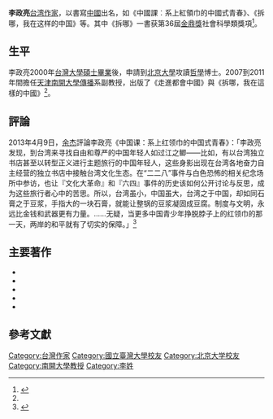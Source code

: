 '''李政亮'''[[台湾|台湾]][[作家|作家]]，以書寫[[中國|中國]]出名，如《中國課︰系上紅領巾的中國式青春》、《拆哪，我在这样的中国》等。其中《拆哪》一書获第36屆[[金鼎獎|金鼎獎]]社會科學類獎項<ref name="want">{{Cite web |url=http://www.want-daily.com/portal.php?mod=view&aid=38204 |title=李政亮：一個中國 Ｎ個世界  以拆哪，我在這樣的中國奪金鼎獎 指大陸值得台灣人深入體會 |access-date=2014-03-23 |archive-date=2014-03-23 |archive-url=https://web.archive.org/web/20140323202021/http://www.want-daily.com/portal.php?mod=view&aid=38204 |dead-url=no }}</ref>。

==生平==
李政亮2000年[[台灣大學|台灣大學]][[碩士|碩士]][[畢業|畢業]]後，申請到[[北京大學|北京大學]]攻讀[[哲學|哲學]]博士。2007到2011年間擔任[[天津|天津]][[南開大學|南開大學]][[傳播|傳播]]系副教授，出版了《走進都會中國》與《拆哪，我在這樣的中國》<ref name="want"/>。

== 評論 ==
2013年4月9日，[[余杰|余杰]]評論李政亮《中国课：系上红领巾的中国式青春》：「李政亮发现，到台湾来寻找自由和尊严的中国年轻人如过江之鲫——比如，有以台湾独立书店甚至以转型正义进行主题旅行的中国年轻人，这些身影出现在台湾各地奋力自主经营的独立书店中接触台湾文化生态。在“二二八”事件与白色恐怖的相关纪念场所中参访，也让『文化大革命』和『六四』事件的历史该如何公开讨论与反思，成为这些旅行者心中的苦思。所以，台湾虽小，中国虽大，台湾之于中国，却如同石膏之于豆浆，手指大的一块石膏，就能让整锅的豆浆凝固成豆腐。制度与文明，永远比金钱和武器更有力量。……无疑，当更多中国青少年挣脱脖子上的红领巾的那一天，两岸的和平就有了切实的保障。」<ref>{{Cite web |url=http://www.rfa.org/mandarin/zhuanlan/wenyitiandi-cite/gt-04092013102955.html |title=钢铁是怎样没炼成的？——李政亮《中国课：系上红领巾的中国式青春》 |author=余杰 |work=[[自由亞洲電台|自由亞洲電台]] |date=2013-04-09 |accessdate=2014-03-23 |archive-url=https://web.archive.org/web/20141006090846/http://www.rfa.org/mandarin/zhuanlan/wenyitiandi-cite/gt-04092013102955.html |archive-date=2014-10-06 |dead-url=yes }}</ref>

==主要著作==
*{{cite book|author=李政亮|title=拆哪，中國的大片時代：大銀幕裡外的中國野心與崛起|url=https://www.books.com.tw/products/0010771580|year=2017|publisher=蔚藍文化|isbn=9789869440370|access-date=2019-02-03|archive-date=2019-09-27|archive-url=https://web.archive.org/web/20190927221057/https://www.books.com.tw/products/0010771580|dead-url=no}}
*{{cite book|author=李政亮|title=拆哪, 我在這樣的中國: 1/3 流行文化的+1/3國族想像的+1/3日常生活的|url=http://www.books.com.tw/products/0010510301|year=2011|publisher=夏日出版社|isbn=978-986-86895-5-8|access-date=2014-01-20|archive-date=2019-07-14|archive-url=https://web.archive.org/web/20190714143336/https://www.books.com.tw/products/0010510301|dead-url=no}}
*{{cite book|author=李政亮|title=走進都會中國: 一個台灣人登陸十年的文化觀察|url=http://www.eslite.com/product.aspx?pgid=1001243261908763|year=2009|publisher=夏日出版社|isbn=9789868557024|access-date=2014-01-20|archive-date=2019-09-28|archive-url=https://web.archive.org/web/20190928053918/http://www.eslite.com/product.aspx?pgid=1001243261908763|dead-url=no}}
*{{cite book|author=李政亮|title=中國課: 繫上紅領巾的中國式青春|url=http://book.douban.com/subject/20449990/|year=2012|publisher=日出出版|isbn=978-986-88805-0-4|access-date=2014-01-20|archive-date=2019-12-05|archive-url=https://web.archive.org/web/20191205105823/https://book.douban.com/subject/20449990/|dead-url=no}}
*{{cite book|author=李政亮|title=太平洋滨阳光下: 世纪末台湾向度的思索|year=1999|publisher=富春文化事业股份有限公司|isbn=978-957-0398-28-1}}

==參考文獻==

<references/>
{{DEFAULTSORT:L}}
[[Category:台灣作家|Category:台灣作家]]
[[Category:國立臺灣大學校友|Category:國立臺灣大學校友]]
[[Category:北京大学校友|Category:北京大学校友]]
[[Category:南開大學教授|Category:南開大學教授]]
[[Category:李姓|Category:李姓]]
